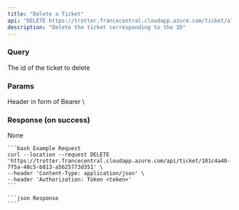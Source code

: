 ```yaml
---
title: "Delete a Ticket"
api: "DELETE https://trotter.francecentral.cloudapp.azure.com/ticket/all/{id}"
description: "Delete the ticket corresponding to the ID"
---
```


### Query

<ParamField query="id" type="string">
    The id of the ticket to delete
</ParamField>

### Params

<ParamField type="string" header="Authorization">
    Header in form of Bearer \<jwt\>
</ParamField>

### Response (on success)

None

<RequestExample>

    ```bash Example Request
    curl --location --request DELETE 'https://trotter.francecentral.cloudapp.azure.com/api/ticket/101c4a40-7f5a-48c5-b813-a5625773d351' \
    --header 'Content-Type: application/json' \
    --header 'Authorization: Token <token>'
    ```

</RequestExample>

<ResponseExample>

    ```json Response
    ```

</ResponseExample>


